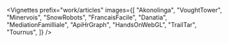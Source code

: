 
<Vignettes
    prefix="work/articles"
    images={[
        "Akonolinga",
        "VoughtTower",
        "Minervois",
        "SnowRobots",
        "FrancaisFacile",
        "Danatia",
        "MediationFamilliale",
        "ApiHrGraph",
        "HandsOnWebGL",
        "TrailTar",
        "Tournus",
    ]}
/>
